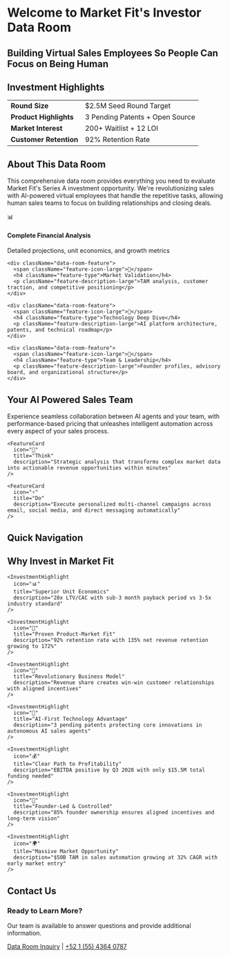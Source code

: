 
# Welcome to Market Fit's Investor Data Room

## Building Virtual Sales Employees So People Can Focus on Being Human

<style jsx>{`
  .hero-section {
    max-width: 900px;
    margin: 2rem auto 0;
    padding: 0 1rem;
  }
  
  .investment-summary {
    background: linear-gradient(135deg, #667eea 0%, #764ba2 100%);
    border-radius: 16px;
    padding: 2.5rem;
    margin: 2rem 0;
    color: white;
    position: relative;
    overflow: hidden;
  }
  
  .investment-summary::before {
    content: '';
    position: absolute;
    top: 0;
    right: 0;
    width: 200px;
    height: 200px;
    background: rgba(255, 255, 255, 0.1);
    border-radius: 50%;
    transform: translate(50%, -50%);
  }
  
  .investment-summary h2 {
    color: white !important;
    margin-bottom: 1.5rem;
    font-size: 2rem;
    font-weight: 700;
  }
  
  .summary-table {
    width: 100%;
    border-collapse: collapse;
    background: rgba(255, 255, 255, 0.1);
    border-radius: 12px;
    overflow: hidden;
    backdrop-filter: blur(10px);
  }
  
  .summary-table td {
    padding: 1rem 1.5rem;
    border-bottom: 1px solid rgba(255, 255, 255, 0.3);
  }
  
  .summary-table td:first-child {
    font-weight: 600;
    background: rgba(255, 255, 255, 0.15);
  }
  
  .summary-table tr:last-child td {
    border-bottom: none;
  }
  
  .about-data-room {
    background: linear-gradient(135deg, #f8fafc 0%, #e2e8f0 100%);
    border: 1px solid #cbd5e0;
    border-radius: 20px;
    padding: 3rem 2rem;
    margin: 3rem 0;
    max-width: 1000px;
    margin-left: auto;
    margin-right: auto;
  }
  
  .about-data-room h2 {
    text-align: center;
    font-size: 2rem;
    font-weight: 700;
    margin-bottom: 1.5rem;
    color: #1a202c;
  }
  
  .about-description {
    text-align: center;
    font-size: 1.1rem;
    color: #4a5568;
    line-height: 1.6;
    margin-bottom: 3rem;
    max-width: 700px;
    margin-left: auto;
    margin-right: auto;
  }
  
  .data-room-features {
    display: grid;
    grid-template-columns: repeat(auto-fit, minmax(250px, 1fr));
    gap: 1.5rem;
    margin: 2rem 0;
  }
  
  .data-room-feature {
    background: white;
    border: 1px solid #e2e8f0;
    border-radius: 12px;
    padding: 2rem 1.5rem;
    text-align: center;
    transition: all 0.3s ease;
  }
  
  .data-room-feature:hover {
    transform: translateY(-2px);
    box-shadow: 0 8px 25px -8px rgba(0, 0, 0, 0.1);
    border-color: #c3dafe;
  }
  
  .feature-icon-large {
    font-size: 2.5rem;
    margin-bottom: 1rem;
    display: block;
    filter: drop-shadow(0 2px 4px rgba(0, 0, 0, 0.1));
  }
  
  .feature-type {
    font-size: 1.125rem;
    font-weight: 700;
    color: #1a202c;
    margin-bottom: 0.75rem;
    line-height: 1.3;
  }
  
  .feature-description-large {
    font-size: 0.9rem;
    color: #64748b;
    line-height: 1.5;
    margin: 0;
  }
  
  .features-section {
    max-width: 800px;
    margin: 3rem auto;
    padding: 0 1rem;
  }
  
  .features-section h2 {
    text-align: center;
    font-size: 2rem;
    font-weight: 700;
    margin-bottom: 1rem;
    color: #1a202c;
  }
  
  .features-description {
    text-align: center;
    font-size: 1.1rem;
    color: #4a5568;
    line-height: 1.6;
    margin-bottom: 3rem;
    max-width: 700px;
    margin-left: auto;
    margin-right: auto;
  }
  
  .features-grid {
    display: flex;
    flex-direction: column;
    gap: 2rem;
    margin: 2rem 0;
  }
  
  .feature-card {
    background: #ffffff;
    border: 1px solid #e2e8f0;
    border-radius: 16px;
    padding: 2.5rem;
    transition: all 0.3s ease;
    position: relative;
    overflow: hidden;
    cursor: pointer;
    display: flex;
    align-items: center;
    text-align: left;
    gap: 2rem;
  }
  
  .feature-card:hover {
    transform: translateY(-4px);
    box-shadow: 0 12px 32px -8px rgba(0, 0, 0, 0.15);
    border-color: #c3dafe;
  }
  
  .feature-card::before {
    content: '';
    position: absolute;
    top: 0;
    left: 0;
    height: 100%;
    width: 4px;
    background: linear-gradient(135deg, #10b981 0%, #059669 100%);
    border-radius: 0 4px 4px 0;
    transform: scaleY(0);
    transition: transform 0.3s ease;
  }
  
  .feature-card:hover::before {
    transform: scaleY(1);
  }
  
  .feature-icon {
    font-size: 4rem;
    display: block;
    filter: drop-shadow(0 2px 4px rgba(0, 0, 0, 0.1));
    flex-shrink: 0;
  }
  
  .feature-content {
    flex: 1;
  }
  
  .feature-title {
    font-size: 1.75rem;
    font-weight: 700;
    color: #1a202c;
    margin: 0 0 1rem 0;
    line-height: 1.3;
  }
  
  .feature-description {
    font-size: 1.1rem;
    color: #64748b;
    margin: 0;
    line-height: 1.6;
  }
  
  .navigation-grid {
    display: grid;
    grid-template-columns: repeat(auto-fit, minmax(280px, 1fr));
    gap: 2rem;
    margin: 3rem 0;
    max-width: 1200px;
    margin-left: auto;
    margin-right: auto;
    padding: 0 1rem;
  }
  
  .navigation-card {
    background: #ffffff;
    border: 2px solid #e2e8f0;
    border-radius: 20px;
    padding: 2rem;
    text-decoration: none;
    color: inherit;
    transition: all 0.4s cubic-bezier(0.4, 0, 0.2, 1);
    position: relative;
    overflow: hidden;
    display: flex;
    flex-direction: column;
    min-height: 180px;
    box-shadow: 0 4px 6px -1px rgba(0, 0, 0, 0.1), 0 2px 4px -1px rgba(0, 0, 0, 0.06);
    cursor: pointer;
  }
  
  .navigation-card::after {
    content: '→';
    position: absolute;
    bottom: 1.5rem;
    right: 2rem;
    font-size: 1.5rem;
    font-weight: 700;
    color: #667eea;
    opacity: 0;
    transform: translateX(-10px);
    transition: all 0.3s ease;
  }
  
  .navigation-card:hover::after {
    opacity: 1;
    transform: translateX(0);
  }
  
  .navigation-card::before {
    content: '';
    position: absolute;
    top: 0;
    left: 0;
    right: 0;
    height: 4px;
    background: linear-gradient(90deg, #667eea 0%, #764ba2 100%);
    transform: scaleX(0);
    transform-origin: left;
    transition: transform 0.4s ease;
  }
  
  .navigation-card:hover::before {
    transform: scaleX(1);
  }
  
  .navigation-card:hover {
    transform: translateY(-8px);
    box-shadow: 0 20px 25px -5px rgba(0, 0, 0, 0.1), 0 10px 10px -5px rgba(0, 0, 0, 0.04);
    border-color: #667eea;
    background: linear-gradient(135deg, #ffffff 0%, #f8fafc 100%);
  }
  
  .navigation-card.featured {
    background: linear-gradient(135deg, #667eea 0%, #764ba2 100%);
    color: white;
    border-color: transparent;
    box-shadow: 0 10px 15px -3px rgba(102, 126, 234, 0.4), 0 4px 6px -2px rgba(102, 126, 234, 0.05);
  }
  
  .navigation-card.featured::after {
    color: white;
  }
  
  .navigation-card.featured::before {
    background: linear-gradient(90deg, rgba(255,255,255,0.3) 0%, rgba(255,255,255,0.1) 100%);
  }
  
  .navigation-card.featured:hover {
    box-shadow: 0 25px 50px -12px rgba(102, 126, 234, 0.5);
    transform: translateY(-10px);
    background: linear-gradient(135deg, #5a67d8 0%, #6b46c1 100%);
  }
  
  .card-icon {
    font-size: 3rem;
    margin-bottom: 1.5rem;
    display: block;
    filter: drop-shadow(0 2px 4px rgba(0, 0, 0, 0.1));
    transition: transform 0.3s ease;
  }
  
  .navigation-card:hover .card-icon {
    transform: scale(1.1);
  }
  
  .card-content {
    flex: 1;
    display: flex;
    flex-direction: column;
    justify-content: flex-start;
    margin-bottom: 2rem;
  }
  
  .card-title {
    font-size: 1.5rem;
    font-weight: 700;
    margin: 0 0 1rem 0;
    line-height: 1.3;
    letter-spacing: -0.025em;
    color: inherit;
    transition: color 0.3s ease;
  }
  
  .navigation-card:hover .card-title {
    color: #667eea;
  }
  
  .navigation-card.featured .card-title {
    color: white;
  }
  
  .navigation-card.featured:hover .card-title {
    color: white;
  }
  
  .card-description {
    font-size: 1rem;
    opacity: 0.75;
    margin: 0;
    line-height: 1.6;
    flex-grow: 1;
    transition: opacity 0.3s ease;
  }
  
  .navigation-card:hover .card-description {
    opacity: 0.9;
  }
  
  .navigation-card.featured .card-description {
    opacity: 0.9;
  }
  
  .card-arrow {
    display: none;
  }
  
  .investment-highlights {
    max-width: 1000px;
    margin: 3rem auto;
    padding: 0 1rem;
  }
  
  .highlights-title {
    text-align: center;
    font-size: 2.5rem;
    font-weight: 700;
    margin-bottom: 3rem;
    background: linear-gradient(135deg, #667eea 0%, #764ba2 100%);
    -webkit-background-clip: text;
    -webkit-text-fill-color: transparent;
    background-clip: text;
  }
  
  .highlights-grid {
    display: grid;
    grid-template-columns: repeat(auto-fit, minmax(300px, 1fr));
    gap: 1.5rem;
  }
  
  .investment-highlight {
    background: #ffffff;
    border: 1px solid #e2e8f0;
    border-radius: 12px;
    padding: 1.5rem;
    transition: all 0.3s ease;
    position: relative;
    overflow: hidden;
  }
  
  .investment-highlight:hover {
    transform: translateY(-2px);
    box-shadow: 0 8px 25px -8px rgba(0, 0, 0, 0.1);
    border-color: #c3dafe;
  }
  
  .investment-highlight::before {
    content: '';
    position: absolute;
    top: 0;
    left: 0;
    height: 100%;
    width: 4px;
    background: linear-gradient(135deg, #667eea 0%, #764ba2 100%);
    border-radius: 0 4px 4px 0;
  }
  
  .highlight-icon {
    font-size: 2rem;
    margin-bottom: 1rem;
    display: block;
  }
  
  .highlight-title {
    font-size: 1.125rem;
    font-weight: 700;
    color: #1a202c;
    margin: 0 0 0.5rem 0;
    line-height: 1.3;
  }
  
  .highlight-description {
    font-size: 0.875rem;
    color: #64748b;
    margin: 0;
    line-height: 1.6;
  }
  
  .contact-section {
    background: linear-gradient(135deg, #f8fafc 0%, #e2e8f0 100%);
    border: 1px solid #cbd5e0;
    border-radius: 16px;
    padding: 2.5rem;
    margin: 3rem auto;
    max-width: 600px;
    text-align: center;
    position: relative;
    overflow: hidden;
  }
  
  .contact-section::before {
    content: '';
    position: absolute;
    top: 0;
    left: 50%;
    transform: translateX(-50%);
    width: 100px;
    height: 4px;
    background: linear-gradient(135deg, #667eea 0%, #764ba2 100%);
    border-radius: 0 0 4px 4px;
  }
  
  .contact-section h3 {
    font-size: 1.5rem;
    font-weight: 700;
    margin-bottom: 1rem;
    color: #1a202c;
  }
  
  .contact-section p {
    color: #64748b;
    margin-bottom: 1.5rem;
  }
  
  .contact-links {
    display: flex;
    justify-content: center;
    align-items: center;
    gap: 1.5rem;
    flex-wrap: wrap;
  }
  
  .contact-links a {
    color: #667eea;
    text-decoration: none;
    font-weight: 600;
    padding: 0.5rem 1rem;
    border-radius: 8px;
    transition: all 0.3s ease;
  }
  
  .contact-links a:hover {
    background: #667eea;
    color: white;
    transform: translateY(-1px);
  }
  
  .separator {
    color: #cbd5e0;
    font-weight: 400;
  }
  
  @media (max-width: 768px) {
    .navigation-grid {
      grid-template-columns: 1fr;
      gap: 1.5rem;
      margin: 2rem 0;
      padding: 0 0.5rem;
    }
    
    .navigation-card {
      min-height: 160px;
      padding: 1.5rem;
      border-radius: 16px;
    }
    
    .navigation-card::after {
      bottom: 1rem;
      right: 1.5rem;
      font-size: 1.25rem;
    }
    
    .card-icon {
      font-size: 2.5rem;
      margin-bottom: 1rem;
    }
    
    .card-content {
      margin-bottom: 1.5rem;
    }
    
    .card-title {
      font-size: 1.25rem;
      margin-bottom: 0.75rem;
    }
    
    .card-description {
      font-size: 0.9rem;
    }
    
    .highlights-grid {
      grid-template-columns: 1fr;
    }
    
    .data-room-features {
      grid-template-columns: 1fr;
    }
    
    .feature-card {
      flex-direction: column;
      text-align: center;
      gap: 1.5rem;
      padding: 2rem;
    }
    
    .feature-icon {
      font-size: 3rem;
    }
    
    .feature-title {
      font-size: 1.5rem;
    }
    
    .feature-description {
      font-size: 1rem;
    }
    
    .investment-summary {
      padding: 1.5rem;
      margin: 1rem 0;
    }
    
    .investment-summary h2 {
      font-size: 1.5rem;
    }
    
    .about-data-room {
      padding: 2rem 1.5rem;
      margin: 2rem 0;
    }
    
    .about-data-room h2 {
      font-size: 1.5rem;
    }
    
    .about-description {
      font-size: 1rem;
      margin-bottom: 2rem;
    }
    
    .features-section h2 {
      font-size: 1.5rem;
    }
    
    .features-description {
      font-size: 1rem;
      margin-bottom: 2rem;
    }
    
    .contact-links {
      flex-direction: column;
      gap: 1rem;
    }
    
    .separator {
      display: none;
    }
  }
  
  :global(.dark) .navigation-card {
    background: #1a202c;
    border-color: #4a5568;
    color: #e2e8f0;
  }
  
  :global(.dark) .navigation-card:hover {
    border-color: #667eea;
    background: #2d3748;
  }
  
  :global(.dark) .feature-card {
    background: #1a202c;
    border-color: #4a5568;
    color: #e2e8f0;
  }
  
  :global(.dark) .feature-card:hover {
    border-color: #10b981;
    background: #2d3748;
  }
  
  :global(.dark) .feature-title {
    color: #e2e8f0;
  }
  
  .feature-content .feature-title,
  .feature-content .feature-description {
    text-align: left;
  }
  
  @media (max-width: 768px) {
    .feature-content .feature-title,
    .feature-content .feature-description {
      text-align: center;
    }
  }
  
  :global(.dark) .feature-description {
    color: #a0aec0;
  }
  
  :global(.dark) .features-section h2 {
    color: #e2e8f0;
  }
  
  :global(.dark) .features-description {
    color: #a0aec0;
  }
  
  :global(.dark) .about-data-room {
    background: linear-gradient(135deg, #2d3748 0%, #4a5568 100%);
    border-color: #718096;
    color: #e2e8f0;
  }
  
  :global(.dark) .about-data-room h2 {
    color: #e2e8f0;
  }
  
  :global(.dark) .about-description {
    color: #a0aec0;
  }
  
  :global(.dark) .data-room-feature {
    background: #1a202c;
    border-color: #4a5568;
    color: #e2e8f0;
  }
  
  :global(.dark) .data-room-feature:hover {
    border-color: #667eea;
    background: #2d3748;
  }
  
  :global(.dark) .feature-type {
    color: #e2e8f0;
  }
  
  :global(.dark) .feature-description-large {
    color: #a0aec0;
  }
  
  :global(.dark) .investment-highlight {
    background: #1a202c;
    border-color: #4a5568;
    color: #e2e8f0;
  }
  
  :global(.dark) .investment-highlight:hover {
    border-color: #667eea;
    background: #2d3748;
  }
  
  :global(.dark) .highlight-title {
    color: #e2e8f0;
  }
  
  :global(.dark) .highlight-description {
    color: #a0aec0;
  }
  
  :global(.dark) .contact-section {
    background: linear-gradient(135deg, #2d3748 0%, #4a5568 100%);
    border-color: #718096;
    color: #e2e8f0;
  }
  
  :global(.dark) .contact-section h3 {
    color: #e2e8f0;
  }
  
  :global(.dark) .contact-section p {
    color: #a0aec0;
  }
`}</style>

<div className="hero-section">

<div className="investment-summary">
  <h2>Investment Highlights</h2>
  
  <table className="summary-table">
    <tbody>
      <tr>
        <td><strong>Round Size</strong></td>
        <td>$2.5M Seed Round Target</td>
      </tr>
      <tr>
        <td><strong>Product Highlights</strong></td>
        <td>3 Pending Patents + Open Source</td>
      </tr>
      <tr>
        <td><strong>Market Interest</strong></td>
        <td>200+ Waitlist + 12 LOI</td>
      </tr>
      <tr>
        <td><strong>Customer Retention</strong></td>
        <td>92% Retention Rate</td>
      </tr>
    </tbody>
  </table>
</div>

</div>

<div className="about-data-room">
  <h2>About This Data Room</h2>
  <p className="about-description">
This comprehensive data room provides everything you need to evaluate Market Fit's Series A investment opportunity. We're revolutionizing sales with AI-powered virtual employees that handle the repetitive tasks, allowing human sales teams to focus on building relationships and closing deals.
  </p>
  
  <div className="data-room-features">
    <div className="data-room-feature">
      <span className="feature-icon-large">📊</span>
      <h4 className="feature-type">Complete Financial Analysis</h4>
      <p className="feature-description-large">Detailed projections, unit economics, and growth metrics</p>
    </div>
    
    <div className="data-room-feature">
      <span className="feature-icon-large">🎯</span>
      <h4 className="feature-type">Market Validation</h4>
      <p className="feature-description-large">TAM analysis, customer traction, and competitive positioning</p>
    </div>
    
    <div className="data-room-feature">
      <span className="feature-icon-large">🚀</span>
      <h4 className="feature-type">Technology Deep Dive</h4>
      <p className="feature-description-large">AI platform architecture, patents, and technical roadmap</p>
    </div>
    
    <div className="data-room-feature">
      <span className="feature-icon-large">👥</span>
      <h4 className="feature-type">Team & Leadership</h4>
      <p className="feature-description-large">Founder profiles, advisory board, and organizational structure</p>
    </div>
  </div>
</div>

<div className="features-section">
  <h2>Your AI Powered Sales Team</h2>
  <p className="features-description">
    Experience seamless collaboration between AI agents and your team, with performance-based pricing that unleashes intelligent automation across every aspect of your sales process.
  </p>
  
  <div className="features-grid">
    <FeatureCard
      icon="🧠"
      title="Know"
      description="Pre-trained AI agents with deep industry knowledge and proven sales strategies, ready to deploy immediately"
    />
    
    <FeatureCard
      icon="🎯"
      title="Think"
      description="Strategic analysis that transforms complex market data into actionable revenue opportunities within minutes"
    />
    
    <FeatureCard
      icon="⚡"
      title="Do"
      description="Execute personalized multi-channel campaigns across email, social media, and direct messaging automatically"
    />
  </div>
</div>

<div className="hero-section">

## Quick Navigation

<div className="navigation-grid">
  <NavigationCard 
    href="/executive-summary" 
    title="Executive Summary" 
    description="Complete overview of the opportunity"
    icon="📋"
    featured={true}
  />
  
  <NavigationCard 
    href="/company" 
    title="Company Overview" 
    description="Vision, mission, and business model"
    icon="🏢"
  />
  
  <NavigationCard 
    href="/product" 
    title="Product & Technology" 
    description="AI platform and virtual sales employees"
    icon="🤖"
  />
  
  <NavigationCard 
    href="/market" 
    title="Market Opportunity" 
    description="TAM analysis and growth potential"
    icon="📊"
  />
  
  <NavigationCard 
    href="/traction" 
    title="Traction & Metrics" 
    description="Growth metrics and customer success"
    icon="📈"
  />
  
  <NavigationCard 
    href="/financials" 
    title="Financials" 
    description="Financial statements and projections"
    icon="💰"
  />
</div>

  </div>
  
<div className="investment-highlights">
  <h2 className="highlights-title">Why Invest in Market Fit</h2>
  
  <div className="highlights-grid">
    <InvestmentHighlight
      icon="💎"
      title="Strategic Assets"
      description="$610K in cloud credits eliminates infrastructure costs for 3-5 years"
    />
    
    <InvestmentHighlight
      icon="📊"
      title="Superior Unit Economics"
      description="28x LTV/CAC with sub-3 month payback period vs 3-5x industry standard"
    />
    
    <InvestmentHighlight
      icon="🎯"
      title="Proven Product-Market Fit"
      description="92% retention rate with 135% net revenue retention growing to 172%"
    />
    
    <InvestmentHighlight
      icon="🚀"
      title="Revolutionary Business Model"
      description="Revenue share creates win-win customer relationships with aligned incentives"
    />
    
    <InvestmentHighlight
      icon="🧠"
      title="AI-First Technology Advantage"
      description="3 pending patents protecting core innovations in autonomous AI sales agents"
    />
    
    <InvestmentHighlight
      icon="💰"
      title="Clear Path to Profitability"
      description="EBITDA positive by Q3 2028 with only $15.5M total funding needed"
    />
    
    <InvestmentHighlight
      icon="👥"
      title="Founder-Led & Controlled"
      description="85% founder ownership ensures aligned incentives and long-term vision"
    />
    
    <InvestmentHighlight
      icon="🌍"
      title="Massive Market Opportunity"
      description="$50B TAM in sales automation growing at 32% CAGR with early market entry"
    />
  </div>
</div>

## Contact Us

<div className="contact-section">
  <h3>Ready to Learn More?</h3>
  <p>Our team is available to answer questions and provide additional information.</p>
  <div className="contact-links">
    <a href="mailto:sergio@uncodie.com">Data Room Inquiry</a>
    <span className="separator">|</span>
    <a href="tel:+525514364">+52 1 (55) 4364 0787</a>
  </div>
</div> 